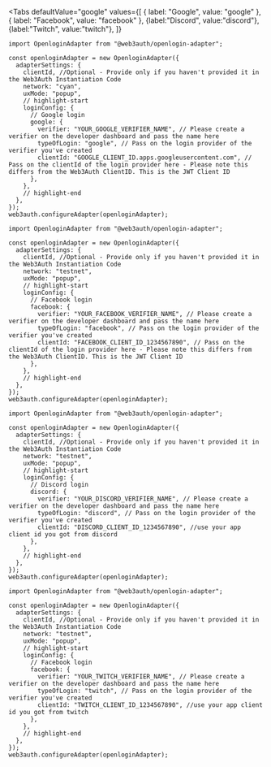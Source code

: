 
<Tabs
  defaultValue="google"
  values={[
    { label: "Google", value: "google" },
    { label: "Facebook", value: "facebook" },
    {label:"Discord", value:"discord"},
    {label:"Twitch", value:"twitch"},
  ]}
>

<TabItem value="google">

```tsx
import OpenloginAdapter from "@web3auth/openlogin-adapter";

const openloginAdapter = new OpenloginAdapter({
  adapterSettings: {
    clientId, //Optional - Provide only if you haven't provided it in the Web3Auth Instantiation Code
    network: "cyan",
    uxMode: "popup",
    // highlight-start
    loginConfig: {
      // Google login
      google: {
        verifier: "YOUR_GOOGLE_VERIFIER_NAME", // Please create a verifier on the developer dashboard and pass the name here
        typeOfLogin: "google", // Pass on the login provider of the verifier you've created
        clientId: "GOOGLE_CLIENT_ID.apps.googleusercontent.com", // Pass on the clientId of the login provider here - Please note this differs from the Web3Auth ClientID. This is the JWT Client ID
      },
    },
    // highlight-end
  },
});
web3auth.configureAdapter(openloginAdapter);
```

</TabItem>

<TabItem value="facebook">

```tsx
import OpenloginAdapter from "@web3auth/openlogin-adapter";

const openloginAdapter = new OpenloginAdapter({
  adapterSettings: {
    clientId, //Optional - Provide only if you haven't provided it in the Web3Auth Instantiation Code
    network: "testnet",
    uxMode: "popup",
    // highlight-start
    loginConfig: {
      // Facebook login
      facebook: {
        verifier: "YOUR_FACEBOOK_VERIFIER_NAME", // Please create a verifier on the developer dashboard and pass the name here
        typeOfLogin: "facebook", // Pass on the login provider of the verifier you've created
        clientId: "FACEBOOK_CLIENT_ID_1234567890", // Pass on the clientId of the login provider here - Please note this differs from the Web3Auth ClientID. This is the JWT Client ID
      },
    },
    // highlight-end
  },
});
web3auth.configureAdapter(openloginAdapter);
```

</TabItem>

<TabItem value="discord">

```tsx
import OpenloginAdapter from "@web3auth/openlogin-adapter";

const openloginAdapter = new OpenloginAdapter({
  adapterSettings: {
    clientId, //Optional - Provide only if you haven't provided it in the Web3Auth Instantiation Code
    network: "testnet",
    uxMode: "popup",
    // highlight-start
    loginConfig: {
      // Discord login
      discord: {
        verifier: "YOUR_DISCORD_VERIFIER_NAME", // Please create a verifier on the developer dashboard and pass the name here
        typeOfLogin: "discord", // Pass on the login provider of the verifier you've created
        clientId: "DISCORD_CLIENT_ID_1234567890", //use your app client id you got from discord
      },
    },
    // highlight-end
  },
});
web3auth.configureAdapter(openloginAdapter);
```

</TabItem>

<TabItem value="twitch">

```tsx
import OpenloginAdapter from "@web3auth/openlogin-adapter";

const openloginAdapter = new OpenloginAdapter({
  adapterSettings: {
    clientId, //Optional - Provide only if you haven't provided it in the Web3Auth Instantiation Code
    network: "testnet",
    uxMode: "popup",
    // highlight-start
    loginConfig: {
      // Facebook login
      facebook: {
        verifier: "YOUR_TWITCH_VERIFIER_NAME", // Please create a verifier on the developer dashboard and pass the name here
        typeOfLogin: "twitch", // Pass on the login provider of the verifier you've created
        clientId: "TWITCH_CLIENT_ID_1234567890", //use your app client id you got from twitch
      },
    },
    // highlight-end
  },
});
web3auth.configureAdapter(openloginAdapter);
```

</TabItem>

</Tabs>
